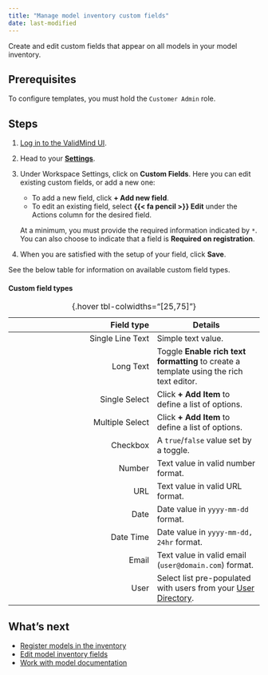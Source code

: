 ```yaml
---
title: "Manage model inventory custom fields"
date: last-modified
---
```


Create and edit custom fields that appear on all models in your model inventory. 

## Prerequisites

To configure templates, you must hold the `Customer Admin` role. 

## Steps

1. [Log in to the ValidMind UI]({{< var vm_url >}}).

2. Head to your [**Settings**]({{< var vm_url >}}/settings).

3. Under Workspace Settings, click on **Custom Fields**. Here you can edit existing custom fields, or add a new one:

    - To add a new field, click **+ Add new field**. 
    - To edit an existing field, select **{{< fa pencil >}} Edit** under the Actions column for the desired field.

    At a minimum, you must provide the required information indicated by `*`. You can also choose to indicate that a field is **Required on registration**.

4. When you are satisfied with the setup of your field, click **Save**.

::: {.callout-tip appearance="minimal"}
See the below table for information on available custom field types. 
:::

#### Custom field types

| Field type | Details | 
|---:|---|
| Single Line Text | Simple text value. |
| Long Text | Toggle **Enable rich text formatting** to create a template using the rich text editor. |
| Single Select | Click **+ Add Item** to define a list of options. |
| Multiple Select | Click **+ Add Item** to define a list of options. |
| Checkbox | A `true`/`false` value set by a toggle. |
| Number | Text value in valid number format. |
| URL | Text value in valid URL format. |
| Date | Date value in `yyyy-mm-dd` format. |
| Date Time | Date value in `yyyy-mm-dd, 24hr` format. |
| Email |Text value in valid email (`user@domain.com`) format. |
| User | Select list pre-populated with users from your [User Directory]({{< var vm_url >}}/settings/user-directory). |
: {.hover tbl-colwidths="[25,75]"}

## What's next

- [Register models in the inventory](register-models-in-model-inventory.qmd)
- [Edit model inventory fields](edit-model-inventory-fields.qmd)
- [Work with model documentation](working-with-model-documentation.qmd)
